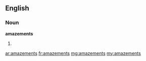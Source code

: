 ==English==

===Noun===
'''amazements'''

# {{plural of|[[amazement]]}}

[[ar:amazements]]
[[fr:amazements]]
[[mg:amazements]]
[[my:amazements]]